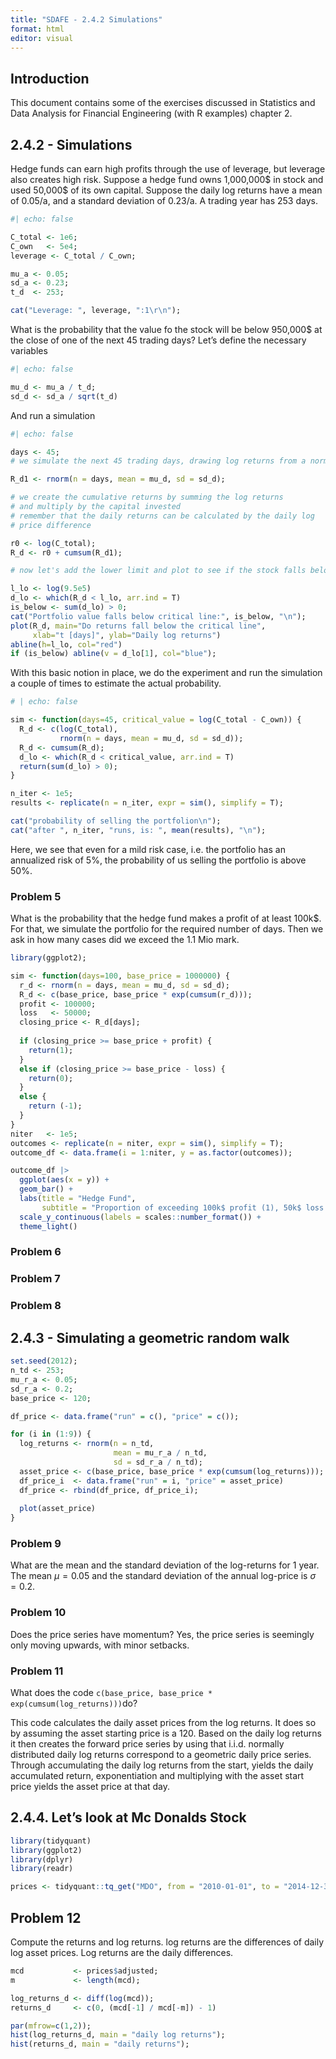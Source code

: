 ```yaml
---
title: "SDAFE - 2.4.2 Simulations"
format: html
editor: visual
---
```


## Introduction

This document contains some of the exercises discussed in Statistics and Data Analysis for Financial Engineering (with R examples) chapter 2.

## 2.4.2 - Simulations

Hedge funds can earn high profits through the use of leverage, but leverage also creates high risk. Suppose a hedge fund owns 1,000,000\$ in stock and used 50,000\$ of its own capital. Suppose the daily log returns have a mean of 0.05/a, and a standard deviation of 0.23/a. A trading year has 253 days.

```r
#| echo: false

C_total <- 1e6;
C_own   <- 5e4;
leverage <- C_total / C_own;

mu_a <- 0.05;
sd_a <- 0.23;
t_d  <- 253;

cat("Leverage: ", leverage, ":1\r\n");
```

What is the probability that the value fo the stock will be below 950,000\$ at the close of one of the next 45 trading days? Let's define the necessary variables

```r
#| echo: false

mu_d <- mu_a / t_d;
sd_d <- sd_a / sqrt(t_d)
```

And run a simulation

```r
#| echo: false

days <- 45; 
# we simulate the next 45 trading days, drawing log returns from a normal # distribution with the respective daily means and spread 

R_d1 <- rnorm(n = days, mean = mu_d, sd = sd_d);

# we create the cumulative returns by summing the log returns
# and multiply by the capital invested
# remember that the daily returns can be calculated by the daily log
# price difference

r0 <- log(C_total);
R_d <- r0 + cumsum(R_d1);

# now let's add the lower limit and plot to see if the stock falls below the limit triggering a sell-off

l_lo <- log(9.5e5)
d_lo <- which(R_d < l_lo, arr.ind = T)
is_below <- sum(d_lo) > 0;
cat("Portfolio value falls below critical line:", is_below, "\n");
plot(R_d, main="Do returns fall below the critical line", 
     xlab="t [days]", ylab="Daily log returns")
abline(h=l_lo, col="red")
if (is_below) abline(v = d_lo[1], col="blue");
```

With this basic notion in place, we do the experiment and run the simulation a couple of times to estimate the actual probability.

```r
# | echo: false

sim <- function(days=45, critical_value = log(C_total - C_own)) {
  R_d <- c(log(C_total), 
           rnorm(n = days, mean = mu_d, sd = sd_d));
  R_d <- cumsum(R_d);
  d_lo <- which(R_d < critical_value, arr.ind = T)
  return(sum(d_lo) > 0);
}

n_iter <- 1e5;
results <- replicate(n = n_iter, expr = sim(), simplify = T);

cat("probability of selling the portfolion\n");
cat("after ", n_iter, "runs, is: ", mean(results), "\n");
```

Here, we see that even for a mild risk case, i.e. the portfolio has an annualized risk of 5%, the probability of us selling the portfolio is above 50%.

### Problem 5

What is the probability that the hedge fund makes a profit of at least 100k\$. For that, we simulate the portfolio for the required number of days. Then we ask in how many cases did we exceed the 1.1 Mio mark.

```r
library(ggplot2);

sim <- function(days=100, base_price = 1000000) {
  r_d <- rnorm(n = days, mean = mu_d, sd = sd_d);
  R_d <- c(base_price, base_price * exp(cumsum(r_d)));
  profit <- 100000;
  loss   <- 50000;
  closing_price <- R_d[days];
  
  if (closing_price >= base_price + profit) {
    return(1);
  }
  else if (closing_price >= base_price - loss) {
    return(0);
  }
  else {
    return (-1);
  }
}
niter   <- 1e5;
outcomes <- replicate(n = niter, expr = sim(), simplify = T);
outcome_df <- data.frame(i = 1:niter, y = as.factor(outcomes));

outcome_df |> 
  ggplot(aes(x = y)) + 
  geom_bar() +
  labs(title = "Hedge Fund",
       subtitle = "Proportion of exceeding 100k$ profit (1), 50k$ loss (-1) or staying flat.") +
  scale_y_continuous(labels = scales::number_format()) + 
  theme_light()
```

### Problem 6

### Problem 7

### Problem 8

## 2.4.3 - Simulating a geometric random walk

```r
set.seed(2012);
n_td <- 253;
mu_r_a <- 0.05;
sd_r_a <- 0.2;
base_price <- 120;

df_price <- data.frame("run" = c(), "price" = c());

for (i in (1:9)) {
  log_returns <- rnorm(n = n_td, 
                       mean = mu_r_a / n_td, 
                       sd = sd_r_a / n_td);
  asset_price <- c(base_price, base_price * exp(cumsum(log_returns)));
  df_price_i  <- data.frame("run" = i, "price" = asset_price)
  df_price <- rbind(df_price, df_price_i);
  
  plot(asset_price)
}
```

### Problem 9

What are the mean and the standard deviation of the log-returns for 1 year. The mean $\mu=0.05$ and the standard deviation of the annual log-price is $\sigma = 0.2$.

### Problem 10

Does the price series have momentum? Yes, the price series is seemingly only moving upwards, with minor setbacks.

### Problem 11

What does the code `c(base_price, base_price * exp(cumsum(log_returns)))`do?

This code calculates the daily asset prices from the log returns. It does so by assuming the asset starting price is a 120. Based on the daily log returns it then creates the forward price series by using that i.i.d. normally distributed daily log returns correspond to a geometric daily price series. Through accumulating the daily log returns from the start, yields the daily accumulated return, exponentiation and multiplying with the asset start price yields the asset price at that day.

## 2.4.4. Let's look at Mc Donalds Stock

```r
library(tidyquant)
library(ggplot2)
library(dplyr)
library(readr)

prices <- tidyquant::tq_get("MDO", from = "2010-01-01", to = "2014-12-31");
```

## Problem 12

Compute the returns and log returns. log returns are the differences of daily log asset prices. Log returns are the daily differences.

```r
mcd           <- prices$adjusted;
m             <- length(mcd);

log_returns_d <- diff(log(mcd));
returns_d     <- c(0, (mcd[-1] / mcd[-m]) - 1)

par(mfrow=c(1,2));
hist(log_returns_d, main = "daily log returns");
hist(returns_d, main = "daily returns");

```
